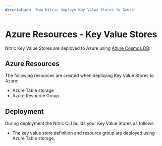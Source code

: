 ```yaml
---
description: 'How Nitric deploys Key Value Stores to Azure'
---
```


# Azure Resources - Key Value Stores

Nitric Key Value Stores are deployed to Azure using [Azure Cosmos DB](https://azure.microsoft.com/en-us/services/cosmos-db/).

## Azure Resources

The following resources are created when deploying Key Value Stores to Azure:

- Azure Table storage
- Azure Resource Group

## Deployment

During deployment the Nitric CLI builds your Key Value Stores as follows:

- The key value store definition and resource group are deployed using Azure Table storage.
